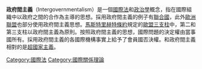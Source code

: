 {{unreferenced|time=2019-07-10T14:44:35+00:00}}
'''政府間主義'''（Intergovernmentalism）是一個[[國際法|國際法]]和[[政治學|政治學]]概念，指在國際組織中以政府之間的合作為主導的思想。採用政府間主義的例子有[[聯合國|聯合國]]，此外[[歐洲聯盟|歐洲聯盟]]也部分使用政府間主義思想。[[馬斯特里赫特條約|馬斯特里赫特條約]]規定的[[歐盟三支柱|歐盟三支柱]]中，第二和第三支柱以政府間主義為原則。按照政府間主義的思想，國際問題的決定權由當事國所有。採用政府間主義的各國際機構事實上給予了會員國否決權。和政府間主義相對的是[[超國家主義|超國家主義]]。

{{國際關係理論}}{{Authority control}}
[[Category:國際法|Category:國際法]]
[[Category:國際關係理論|Category:國際關係理論]]